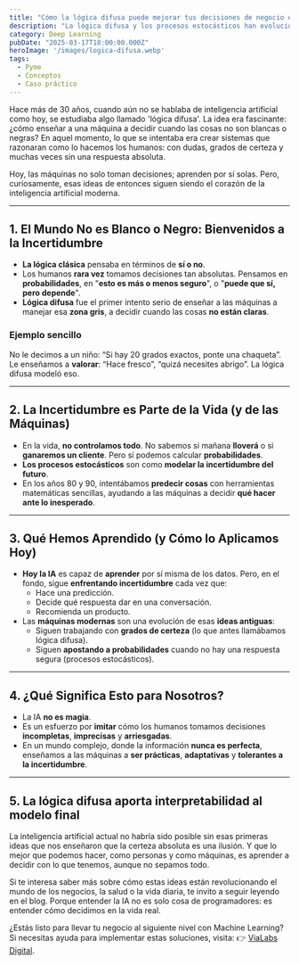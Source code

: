 ---
title: "Cómo la lógica difusa puede mejorar tus decisiones de negocio en tiempos de IA"
description: "La lógica difusa y los procesos estocásticos han evolucionado hasta convertirse en la base de la inteligencia artificial actual. Un enfoque simple y claro para entender la IA de hoy."
category: Deep Learning
pubDate: "2025-03-17T18:00:00.000Z"
heroImage: '/images/logica-difusa.webp'
tags:
  - Pyme
  - Conceptos
  - Caso práctico
---



Hace más de 30 años, cuando aún no se hablaba de inteligencia artificial como hoy, se estudiaba algo llamado 'lógica difusa'. La idea era fascinante: ¿cómo enseñar a una máquina a decidir cuando las cosas no son blancas o negras? En aquel momento, lo que se intentaba era crear sistemas que razonaran como lo hacemos los humanos: con dudas, grados de certeza y muchas veces sin una respuesta absoluta.

Hoy, las máquinas no solo toman decisiones; aprenden por sí solas. Pero, curiosamente, esas ideas de entonces siguen siendo el corazón de la inteligencia artificial moderna.

---

## **1. El Mundo No es Blanco o Negro: Bienvenidos a la Incertidumbre**
- **La lógica clásica** pensaba en términos de **sí o no**.  
- Los humanos **rara vez** tomamos decisiones tan absolutas. Pensamos en **probabilidades**, en "**esto es más o menos seguro**", o "**puede que sí, pero depende**".  
- **Lógica difusa** fue el primer intento serio de enseñar a las máquinas a manejar esa **zona gris**, a decidir cuando las cosas **no están claras**.

### **Ejemplo sencillo**  
No le decimos a un niño: “Si hay 20 grados exactos, ponte una chaqueta”. Le enseñamos a **valorar**: “Hace fresco”, “quizá necesites abrigo”. La lógica difusa modeló eso.

---

## **2. La Incertidumbre es Parte de la Vida (y de las Máquinas)**  
- En la vida, **no controlamos todo**. No sabemos si mañana **lloverá** o si **ganaremos un cliente**. Pero sí podemos calcular **probabilidades**.  
- **Los procesos estocásticos** son como **modelar la incertidumbre del futuro**.  
- En los años 80 y 90, intentábamos **predecir cosas** con herramientas matemáticas sencillas, ayudando a las máquinas a decidir **qué hacer ante lo inesperado**.

---

## **3. Qué Hemos Aprendido (y Cómo lo Aplicamos Hoy)**  
- **Hoy la IA** es capaz de **aprender** por sí misma de los datos. Pero, en el fondo, sigue **enfrentando incertidumbre** cada vez que:  
  - Hace una predicción.  
  - Decide qué respuesta dar en una conversación.  
  - Recomienda un producto.  
- Las **máquinas modernas** son una evolución de esas **ideas antiguas**:  
  - Siguen trabajando con **grados de certeza** (lo que antes llamábamos lógica difusa).  
  - Siguen **apostando a probabilidades** cuando no hay una respuesta segura (procesos estocásticos).

---

## **4. ¿Qué Significa Esto para Nosotros?**  
- La IA **no es magia**.  
- Es un esfuerzo por **imitar** cómo los humanos tomamos decisiones **incompletas**, **imprecisas** y **arriesgadas**.  
- En un mundo complejo, donde la información **nunca es perfecta**, enseñamos a las máquinas a **ser prácticas**, **adaptativas** y **tolerantes a la incertidumbre**.

---

## **5. La lógica difusa aporta interpretabilidad al modelo final**  
La inteligencia artificial actual no habría sido posible sin esas primeras ideas que nos enseñaron que la certeza absoluta es una ilusión. Y que lo mejor que podemos hacer, como personas y como máquinas, es aprender a decidir con lo que tenemos, aunque no sepamos todo.


Si te interesa saber más sobre cómo estas ideas están revolucionando el mundo de los negocios, la salud o la vida diaria, te invito a seguir leyendo en el blog. Porque entender la IA no es solo cosa de programadores: es entender cómo decidimos en la vida real.

¿Estás listo para llevar tu negocio al siguiente nivel con Machine Learning? Si necesitas ayuda para implementar estas soluciones, visita:
👉 <a href="https://vialabsdigital.com" title="Consultoría de Machine Learning para empresas" alt="ViaLabs Digital">ViaLabs Digital</a>.